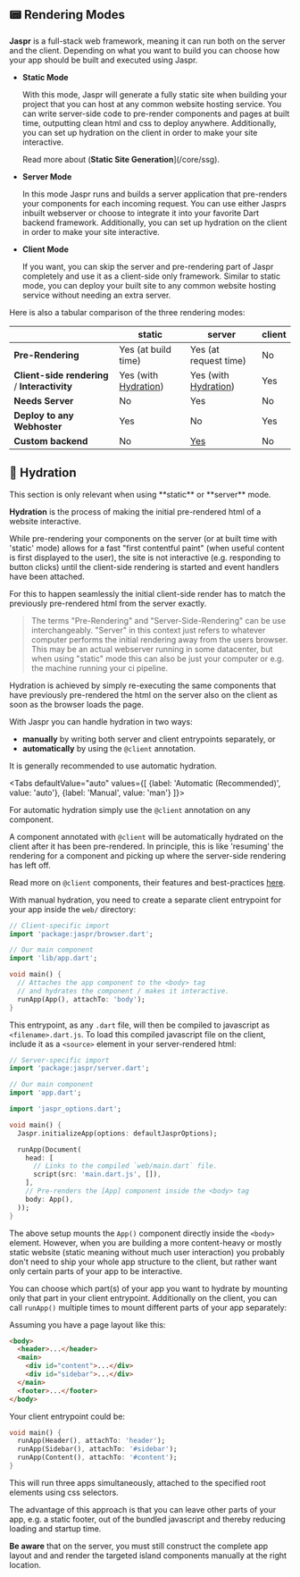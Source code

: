 ## 📟 Rendering Modes

**Jaspr** is a full-stack web framework, meaning it can run both on the server and the client. Depending on what you
want to build you can choose how your app should be built and executed using Jaspr.

- **Static Mode**

  With this mode, Jaspr will generate a fully static site when building your project that you can host at any common website hosting service.
  You can write server-side code to pre-render components and pages at built time, outputting clean html and css to deploy anywhere.
  Additionally, you can set up hydration on the client in order to make your site interactive.

  Read more about (**Static Site Generation**](/core/ssg).

- **Server Mode**

  In this mode Jaspr runs and builds a server application that pre-renders your components for each incoming request.
  You can use either Jasprs inbuilt webserver or choose to integrate it into your favorite Dart backend framework.
  Additionally, you can set up hydration on the client in order to make your site interactive.

- **Client Mode**

  If you want, you can skip the server and pre-rendering part of Jaspr completely and use it as a client-side only framework.
  Similar to static mode, you can deploy your built site to any common website hosting service without needing an extra server.


Here is also a tabular comparison of the three rendering modes:

|                                               | **static**                        | **server**                         | **client** |
|:----------------------------------------------|-----------------------------------|------------------------------------|------------|
| **Pre-Rendering**                             | Yes (at build time)               | Yes (at request time)              | No         |
| **Client-side rendering** / **Interactivity** | Yes (with [Hydration](#hydration)) | Yes (with [Hydration](#hydration)) | Yes        |
| **Needs Server**                              | No                                | Yes                                | No         |
| **Deploy to any Webhoster**                   | Yes                               | No                                 | Yes        |
| **Custom backend**                            | No                                | [Yes](/advanced/backend)           | No         |

## 🚰 Hydration

<Info>
This section is only relevant when using **static** or **server** mode.
</Info>

**Hydration** is the process of making the initial pre-rendered html of a website interactive.

While pre-rendering your components on the server (or at built time with 'static' mode) allows for a fast "first contentful paint"
(when useful content is first displayed to the user), the site is not interactive (e.g. responding to button clicks) until the
client-side rendering is started and event handlers have been attached.

For this to happen seamlessly the initial client-side render has to match the previously pre-rendered html from the server exactly.

> The terms "Pre-Rendering" and "Server-Side-Rendering" can be use interchangeably. "Server" in this context just refers to whatever
> computer performs the initial rendering away from the users browser. This may be an actual webserver running in some datacenter, but
> when using "static" mode this can also be just your computer or e.g. the machine running your ci pipeline.

Hydration is achieved by simply re-executing the same components that have previously pre-rendered the html on the server also
on the client as soon as the browser loads the page.

With Jaspr you can handle hydration in two ways:

- **manually** by writing both server and client entrypoints separately, or
- **automatically** by using the `@client` annotation.

<Info>
It is generally recommended to use automatic hydration.
</Info>

<Tabs defaultValue="auto" values={[
    {label: 'Automatic (Recommended)', value: 'auto'},
    {label: 'Manual', value: 'man'}
]}>
<TabItem value="auto">

For automatic hydration simply use the `@client` annotation on any component.

A component annotated with `@client` will be automatically hydrated on the client after it has been pre-rendered. In principle,
this is like 'resuming' the rendering for a component and picking up where the server-side rendering has left off.

Read more on `@client` components, their features and best-practices [here](/core/at_client).

</TabItem>
<TabItem value="man">

With manual hydration, you need to create a separate client entrypoint for your app inside the `web/` directory:

```dart title="web/main.dart"
// Client-specific import
import 'package:jaspr/browser.dart';

// Our main component
import 'lib/app.dart';

void main() {
  // Attaches the app component to the <body> tag
  // and hydrates the component / makes it interactive.
  runApp(App(), attachTo: 'body');
}
```

This entrypoint, as any `.dart` file, will then be compiled to javascript as `<filename>.dart.js`.
To load this compiled javascript file on the client, include it as a `<source>` element in your server-rendered html:

```dart title="lib/main.dart"
// Server-specific import
import 'package:jaspr/server.dart';

// Our main component
import 'app.dart';

import 'jaspr_options.dart';

void main() {
  Jaspr.initializeApp(options: defaultJasprOptions);

  runApp(Document(
    head: [
      // Links to the compiled `web/main.dart` file.
      script(src: 'main.dart.js', []),
    ],
    // Pre-renders the [App] component inside the <body> tag
    body: App(),
  ));
}
```

The above setup mounts the `App()` component directly inside the `<body>` element. However, when you are building a more 
content-heavy or mostly static website (static meaning without much user interaction)
you probably don't need to ship your whole app structure to the client, but rather want only certain parts of your
app to be interactive.

You can choose which part(s) of your app you want to hydrate by mounting only that part in your client entrypoint.
Additionally on the client, you can call `runApp()` multiple times to mount different parts of your app separately:

Assuming you have a page layout like this:

```html
<body>
  <header>...</header>
  <main>
    <div id="content">...</div>
    <div id="sidebar">...</div>
  </main>
  <footer>...</footer>
</body>
```

Your client entrypoint could be:

```dart title="web/main.dart"
void main() {
  runApp(Header(), attachTo: 'header');
  runApp(Sidebar(), attachTo: '#sidebar');
  runApp(Content(), attachTo: '#content');
}
```


This will run three apps simultaneously, attached to the specified root elements using css selectors.

The advantage of this approach is that you can leave other parts of your app, e.g. a static footer,
out of the bundled javascript and thereby reducing loading and startup time.

**Be aware** that on the server, you must still construct the complete app layout and and render the
targeted island components manually at the right location.

</TabItem>
</Tabs>


